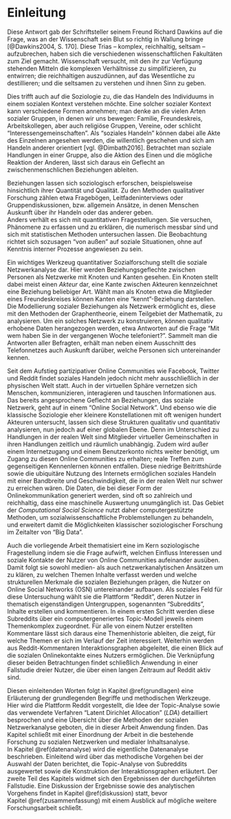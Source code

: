 \cleardoublepage

# Einleitung
\epigraphhead[50]{\epigraph{\textit{The world is a thing of utter inordinate complexity and richness and strangeness that is absolutely awesome.}}{\textsc{Douglas Adams}}}
\vspace{1.5cm}

Diese Antwort gab der Schriftsteller seinem Freund Richard Dawkins auf die Frage, was an der Wissenschaft sein Blut so richtig in Wallung bringe [@Dawkins2004, S. 170].
Diese Trias -- komplex, reichhaltig, seltsam -- aufzubrechen, haben sich die verschiedenen wissenschaftlichen Fakultäten zum Ziel gemacht.
Wissenschaft versucht, mit den ihr zur Verfügung stehenden Mitteln die komplexen Verhältnisse zu simplifizieren, zu entwirren;
die reichhaltigen auszudünnen, auf das Wesentliche zu destillieren; und die seltsamen zu verstehen und ihnen Sinn zu geben.

Dies trifft auch auf die Soziologie zu, die das Handeln des Individuums in einem sozialen Kontext verstehen möchte.
Eine solcher sozialer Kontext kann verschiedene Formen annehmen; man denke an die vielen Arten sozialer Gruppen, in denen wir uns bewegen:
Familie, Freundeskreis, Arbeitskollegen, aber auch religiöse Gruppen, Vereine, oder schlicht "Interessengemeinschaften".
Als "soziales Handeln" können dabei alle Akte des Einzelnen angesehen werden, die willentlich geschehen und sich am Handeln anderer orientiert [vgl. @Dimbath2016].
Betrachtet man soziale Handlungen in einer Gruppe, also die Aktion des Einen und die mögliche Reaktion der Anderen, lässt sich daraus ein Geflecht an zwischenmenschlichen Beziehungen ableiten.

Beziehungen lassen sich soziologisch erforschen, beispielsweise hinsichtlich ihrer Quantität und Qualität.
Zu den Methoden qualitativer Forschung zählen etwa Fragebögen, Leitfadeninterviews oder Gruppendiskussionen, bzw. allgemein Ansätze, in denen Menschen Auskunft über ihr Handeln oder das anderer geben.  
Anders verhält es sich mit quantitativen Fragestellungen.
Sie versuchen, Phänomene zu erfassen und zu erklären, die numerisch messbar sind und sich mit statistischen Methoden untersuchen lassen.
Die Beobachtung richtet sich sozusagen "von außen" auf soziale Situationen, ohne auf Kenntnis interner Prozesse angewiesen zu sein.

Ein wichtiges Werkzeug quantitativer Sozialforschung stellt die soziale Netzwerkanalyse dar.
Hier werden Beziehungsgeflechte zwischen Personen als Netzwerke mit Knoten und Kanten gesehen.
Ein Knoten stellt dabei meist einen *Akteur* dar, eine Kante zwischen Akteuren kennzeichnet eine Beziehung beliebiger Art.
Wählt man als Knoten etwa die Mitglieder eines Freundeskreises können Kanten eine "kennt"-Beziehung darstellen.
Die Modellierung sozialer Beziehungen als Netzwerk ermöglicht es, diese mit den Methoden der Graphentheorie, einem Teilgebiet der Mathematik, zu analysieren.
Um ein solches Netzwerk zu konstruieren, können qualitativ erhobene Daten herangezogen werden, etwa Antworten auf die Frage "Mit wem haben Sie in der vergangenen Woche telefoniert?".
Sammelt man die Antworten aller Befragten, erhält man neben einem Ausschnitt des Telefonnetzes auch Auskunft darüber, welche Personen sich untereinander kennen.

Seit dem Aufstieg partizipativer Online Communities wie Facebook, Twitter und Reddit findet soziales Handeln jedoch nicht mehr ausschließlich in der physischen Welt statt.
Auch in der virtuellen Sphäre vernetzen sich Menschen, kommunizieren, interagieren und tauschen Informationen aus.
Das bereits angesprochene Geflecht an Beziehungen, das soziale Netzwerk, geht auf in einem "Online Social Network".
Und ebenso wie die klassische Soziologie eher kleinere Konstellationen mit oft wenigen hundert Akteuren untersucht, lassen sich diese Strukturen qualitativ und quantitativ analysieren, nun jedoch auf einer globalen Ebene.
Denn im Unterschied zu Handlungen in der realen Welt sind Mitglieder virtueller Gemeinschaften in ihren Handlungen zeitlich und räumlich unabhängig.
Zudem wird außer einem Internetzugang und einem Benutzerkonto nichts weiter benötigt, um Zugang zu diesen Online Communities zu erhalten; reale Treffen zum gegenseitigen Kennenlernen können entfallen.
Diese niedrige Beitrittshürde sowie die ubiquitäre Nutzung des Internets ermöglichen soziales Handeln mit einer Bandbreite und Geschwindigkeit, die in der realen Welt nur schwer zu erreichen wären.
Die Daten, die bei dieser Form der Onlinekommunikation generiert werden, sind oft so zahlreich und reichhaltig, dass eine maschinelle Auswertung unumgänglich ist.
Das Gebiet der *Computational Social Science* nutzt daher computergestützte Methoden, um sozialwissenschaftliche Problemstellungen zu behandeln, und erweitert damit die Möglichkeiten klassischer soziologischer Forschung im Zeitalter von "Big Data".

Auch die vorliegende Arbeit thematisiert eine im Kern soziologische Fragestellung indem sie die Frage aufwirft, welchen Einfluss Interessen und soziale Kontakte der Nutzer von Online Communities aufeinander ausüben.
Damit folgt sie sowohl medien- als auch netzwerkanalytischen Ansätzen um zu klären, zu welchen Themen Inhalte verfasst werden und welche strukturellen Merkmale die sozialen Beziehungen prägen, die Nutzer on Online Social Networks (OSN) untereinander aufbauen.
Als soziales Feld für diese Untersuchung wählt sie die Plattform "Reddit", deren Nutzer in thematisch eigenständigen Untergruppen, sogenannten "Subreddits", Inhalte erstellen und kommentieren.
In einem ersten Schritt werden diese Subreddits über ein computergeneriertes Topic-Modell jeweils einem Themenkomplex zugeordnet.
Für alle von einem Nutzer erstellten Kommentare lässt sich daraus eine Themenhistorie ableiten, die zeigt, für welche Themen er sich im Verlauf der Zeit interessiert.
Weiterhin werden aus Reddit-Kommentaren Interaktionsgraphen abgeleitet, die einen Blick auf die sozialen Onlinekontakte eines Nutzers ermöglichen.
Die Verknüpfung dieser beiden Betrachtungen findet schließlich Anwendung in einer Fallstudie dreier Nutzer, die über einen langen Zeitraum auf Reddit aktiv sind.

Diesen einleitenden Worten folgt in Kapitel\ \@ref(grundlagen) eine Erläuterung der grundlegenden Begriffe und methodischen Werkzeuge. 
Hier wird die Plattform Reddit vorgestellt, die Idee der Topic-Analyse sowie das verwendete Verfahren "Latent Dirichlet Allocation" (*LDA*) detailliert besprochen und eine Übersicht über die Methoden der sozialen Netzwerkanalyse geboten, die in dieser Arbeit Anwendung finden.
Das Kapitel schließt mit einer Einordnung der Arbeit in die bestehende Forschung zu sozialen Netzwerken und medialer Inhaltsanalyse.  
In Kapitel\ \@ref(datenanalyse) wird die eigentliche Datenanalyse beschrieben. Einleitend wird über das methodische Vorgehen bei der Auswahl der Daten berichtet, die Topic-Analyse von Subreddits ausgewertet sowie die Konstruktion der Interaktionsgraphen erläutert.
Der zweite Teil des Kapitels widmet sich den Ergebnissen der durchgeführten Fallstudie.
Eine Diskussion der Ergebnisse sowie des analytischen Vorgehens findet in Kapitel\ \@ref(diskussion) statt, bevor Kapitel\ \@ref(zusammenfassung) mit einem Ausblick auf mögliche weitere Forschungsarbeit schließt.
